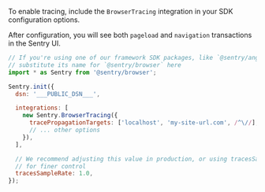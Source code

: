 To enable tracing, include the `BrowserTracing` integration in your SDK configuration options.

After configuration, you will see both `pageload` and `navigation` transactions in the Sentry UI.

```javascript
// If you're using one of our framework SDK packages, like `@sentry/angular`,
// substitute its name for `@sentry/browser` here
import * as Sentry from '@sentry/browser';

Sentry.init({
  dsn: '___PUBLIC_DSN___',

  integrations: [
    new Sentry.BrowserTracing({
      tracePropagationTargets: ['localhost', 'my-site-url.com', /^\//],
      // ... other options
    }),
  ],

  // We recommend adjusting this value in production, or using tracesSampler
  // for finer control
  tracesSampleRate: 1.0,
});
```
